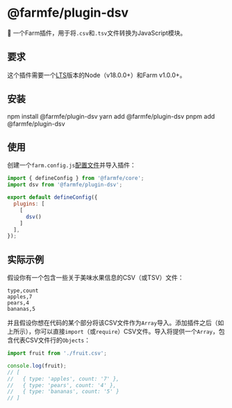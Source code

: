 
# @farmfe/plugin-dsv

🍣 一个Farm插件，用于将`.csv`和`.tsv`文件转换为JavaScript模块。

## 要求

这个插件需要一个[LTS](https://github.com/nodejs/Release)版本的Node（v18.0.0+）和Farm v1.0.0+。

## 安装

<Tabs>
  <TabItem value="npm" label="npm">
    <CodeBlock>npm install @farmfe/plugin-dsv</CodeBlock>
  </TabItem>
  <TabItem value="yarn" label="yarn">
    <CodeBlock>yarn add @farmfe/plugin-dsv</CodeBlock>
  </TabItem>
  <TabItem value="pnpm" label="pnpm">
    <CodeBlock>pnpm add @farmfe/plugin-dsv</CodeBlock>
  </TabItem>
</Tabs>

## 使用

创建一个`farm.config.js`[配置文件](https://www.farmfe.org/docs/config/configuring-farm)并导入插件：

```js
import { defineConfig } from '@farmfe/core';
import dsv from '@farmfe/plugin-dsv';

export default defineConfig({
  plugins: [
    [
      dsv()
    ]
  ],
});
```

## 实际示例

假设你有一个包含一些关于美味水果信息的CSV（或TSV）文件：

```csv
type,count
apples,7
pears,4
bananas,5
```

并且假设你想在代码的某个部分将该CSV文件作为`Array`导入。添加插件之后（如上所示），你可以直接`import`（或`require`）CSV文件。导入将提供一个`Array`，包含代表CSV文件行的`Objects`：

```js
import fruit from './fruit.csv';

console.log(fruit);
// [
//   { type: 'apples', count: '7' },
//   { type: 'pears', count: '4' },
//   { type: 'bananas', count: '5' }
// ]
```
